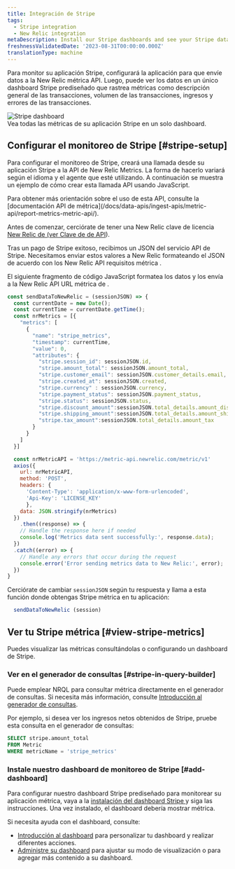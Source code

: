 ```yaml
---
title: Integración de Stripe
tags:
  - Stripe integration
  - New Relic integration
metaDescription: Install our Stripe dashboards and see your Stripe data in New Relic.
freshnessValidatedDate: '2023-08-31T00:00:00.000Z'
translationType: machine
---
```


Para monitor su aplicación Stripe, configurará la aplicación para que envíe datos a la New Relic métrica API. Luego, puede ver los datos en un único dashboard Stripe prediseñado que rastrea métricas como descripción general de las transacciones, volumen de las transacciones, ingresos y errores de las transacciones.

<img title="Stripe" alt="Stripe dashboard" src="/images/infrastructure_screenshot-stripe-dashboard.webp" />

<figcaption>
  Vea todas las métricas de su aplicación Stripe en un solo dashboard.
</figcaption>

## Configurar el monitoreo de Stripe [#stripe-setup]

Para configurar el monitoreo de Stripe, creará una llamada desde su aplicación Stripe a la API de New Relic Metrics. La forma de hacerlo variará según el idioma y el agente que esté utilizando. A continuación se muestra un ejemplo de cómo crear esta llamada API usando JavaScript.

<Callout variant="tip">
  Para obtener más orientación sobre el uso de esta API, consulte la [documentación API de métrica](/docs/data-apis/ingest-apis/metric-api/report-metrics-metric-api/).
</Callout>

Antes de comenzar, cerciórate de tener una New Relic clave de licencia [New Relic de (ver Clave de de API](/docs/apis/intro-apis/new-relic-api-keys/)).

Tras un pago de Stripe exitoso, recibimos un JSON del servicio API de Stripe. Necesitamos enviar estos valores a New Relic formateando el JSON de acuerdo con los New Relic API requisitos métrica .

El siguiente fragmento de código JavaScript formatea los datos y los envía a la New Relic API URL métrica de .

```javascript
const sendDataToNewRelic = (sessionJSON) => {
  const currentDate = new Date();
  const currentTime = currentDate.getTime();
  const nrMetrics = [{
    "metrics": [
      {
        "name": "stripe_metrics",
        "timestamp": currentTime,
        "value": 0,
        "attributes": {
          "stripe.session_id": sessionJSON.id,
          "stripe.amount_total": sessionJSON.amount_total,
          "stripe.customer_email": sessionJSON.customer_details.email,
          "stripe.created_at": sessionJSON.created,
          "stripe.currency" : sessionJSON.currency,
          "stripe.payment_status": sessionJSON.payment_status,
          "stripe.status": sessionJSON.status,
          "stripe.discount_amount":sessionJSON.total_details.amount_discount,
          "stripe.shipping_amount":sessionJSON.total_details.amount_shipping,
          "stripe.tax_amount":sessionJSON.total_details.amount_tax
        }
      }
    ]
  }]

  const nrMetricAPI = 'https://metric-api.newrelic.com/metric/v1'
  axios({
    url: nrMetricAPI,
    method: 'POST',
    headers: {
      'Content-Type': 'application/x-www-form-urlencoded',
      'Api-Key': 'LICENSE_KEY'
      },
    data: JSON.stringify(nrMetrics)
  })
    .then((response) => {
    // Handle the response here if needed
    console.log('Metrics data sent successfully:', response.data);
  })
  .catch((error) => {
    // Handle any errors that occur during the request
    console.error('Error sending metrics data to New Relic:', error);
  })
}

```

Cerciórate de cambiar `sessionJSON` según tu respuesta y llama a esta función donde obtengas Stripe métrica en tu aplicación:

```javascript
  sendDataToNewRelic (session)
```

## Ver tu Stripe métrica [#view-stripe-metrics]

Puedes visualizar las métricas consultándolas o configurando un dashboard de Stripe.

### Ver en el generador de consultas [#stripe-in-query-builder]

Puede emplear NRQL para consultar métrica directamente en el generador de consultas. Si necesita más información, consulte [Introducción al generador de consultas](/docs/query-your-data/explore-query-data/query-builder/introduction-query-builder).

Por ejemplo, si desea ver los ingresos netos obtenidos de Stripe, pruebe esta consulta en el generador de consultas:

```sql
SELECT stripe.amount_total 
FROM Metric 
WHERE metricName = 'stripe_metrics'
```

### Instale nuestro dashboard de monitoreo de Stripe [#add-dashboard]

Para configurar nuestro dashboard Stripe prediseñado para monitorear su aplicación métrica, vaya a la [instalación del dashboard Stripe ](https://onenr.io/0BQrXaNgnRZ)y siga las instrucciones. Una vez instalado, el dashboard debería mostrar métrica.

Si necesita ayuda con el dashboard, consulte:

* [Introducción al dashboard](/docs/query-your-data/explore-query-data/dashboards/introduction-dashboards) para personalizar tu dashboard y realizar diferentes acciones.
* [Administre su dashboard](/docs/query-your-data/explore-query-data/dashboards/manage-your-dashboard) para ajustar su <InlinePopover type="dashboards" />modo de visualización o para agregar más contenido a su dashboard.